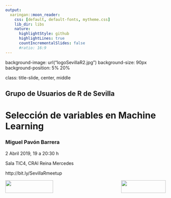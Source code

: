 ```yaml
---
output:
  xaringan::moon_reader:
    css: [default, default-fonts, mytheme.css]
    lib_dir: libs
    nature:
      highlightStyle: github
      highlightLines: true
      countIncrementalSlides: false
      #ratio: 16:9
---
```



background-image: url("logoSevillaR2.jpg")
background-size: 90px
background-position: 5% 20%

class: title-slide, center, middle



## Grupo de Usuarios de R de Sevilla


# Selección de variables en Machine Learning


### Miguel Pavón Barrera


2 Abril 2019, 19 a 20:30 h


Sala TIC4, CRAI Reina Mercedes


http://bit.ly/SevillaRmeetup



<img align="left" src="logoRConsortium.png" height="40" width="150"/>
<img align="right" src="logoDSC.png" height="40" width="140"/>



